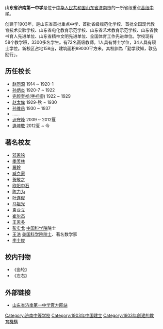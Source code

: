 {{Unreferenced |time=2009-07-15T07:09:36+00:00 }}<!-- 本调用由 {{subst:Unreferenced/auto}} 自动产生。 -->
'''山东省济南第一中学'''是位于[[中华人民共和国|中华人民共和国]][[山东省|山东省]][[济南市|济南市]]的一所省级重点[[高级中学|高级中学]]。

创建于1903年，是山东省首批重点中学、首批省级规范化学校、首批全国现代教育技术实验学校、山东省电化教育示范学校、山东省艺术教育示范学校、山东省教书育人先进单位、山东省精神文明先进单位、全国体育工作先进单位。学校现有58个教学班，3300多名学生。有72名高级教师，1人具有博士学位，34人具有硕士学位。新校区占地158亩，建筑面积89000平方米。其校訓為「勤学致知，敦品励行」。

== 历任校长 ==
* [[赵同源|赵同源]] 1914 ~ 1920-1
* [[孙炳炎|孙炳炎]] 1920-7 ~ 1922
* [[完颜奎祯(字祥卿)|完颜奎祯(字祥卿)]] 1922 ~ 1929
* [[赵太侔|赵太侔]] 1929-秋 ~ 1930
* [[孙维岳|孙维岳]] 1930 ~ 1937
*  ......
* [[尹守峰|尹守峰]] 2009 ~ 2012夏
* [[逄坤敬|逄坤敬]] 2012夏 ~ 今

== 著名校友 ==
* [[邓恩铭|邓恩铭]]
* [[季羡林|季羡林]]
* [[羅幹|羅幹]]
* [[臧克家|臧克家]]
* [[贺敬之|贺敬之]]
* [[欧阳中石|欧阳中石]]
* [[陈力为|陈力为]]
* [[叶连俊|叶连俊]]
* [[马祖光|马祖光]]
* [[袁业立|袁业立]]
* [[崔尔杰|崔尔杰]]
* [[王恩多|王恩多]]
* [[彭实戈|彭实戈]] [[中国科学院|中国科学院]]院士
* [[王浩|王浩]] [[美国科学院院士|美国科学院院士]]、著名数学家
* [[李士俊|李士俊]]

== 校内刊物 ==
* 《齿轮》
* 《左右》

== 外部链接 ==
* [http://www.jnyzh.cn/ 山东省济南第一中学官方网站] {{Wayback|url=http://www.jnyzh.cn/ |date=20180619125922 }}

[[Category:济南中等学校|Category:济南中等学校]]
[[Category:1903年中国建立|Category:1903年中国建立]]
[[Category:1903年創建的教育機構|Category:1903年創建的教育機構]]